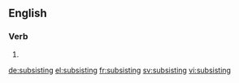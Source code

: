 ==English==

===Verb===
{{head|en}}

# {{present participle of|subsist|lang=en}}

[[de:subsisting]]
[[el:subsisting]]
[[fr:subsisting]]
[[sv:subsisting]]
[[vi:subsisting]]